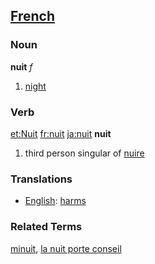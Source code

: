 ==[[French]]==
===Noun===

'''nuit''' ''f''

# [[night]]

===Verb===
[[et:Nuit]]
[[fr:nuit]]
[[ja:nuit]]
'''nuit'''

# third person singular of [[nuire]]

===Translations===
*[[English]]: [[harm]]s

===Related Terms===
[[minuit]], [[la nuit porte conseil]]